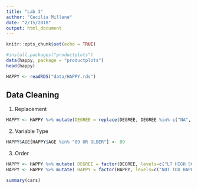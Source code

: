 ```yaml
---
title: "Lab 3"
author: "Cecilia Millane"
date: "2/15/2018"
output: html_document
---
```


```r
knitr::opts_chunk$set(echo = TRUE)
```

```r
#install.packages("productplots")
data(happy, package = "productplots")
head(happy)
```

```r
HAPPY <- readRDS("data/HAPPY.rds")
```

## Data Cleaning 

1. Replacement 

```R
HAPPY <- HAPPY %>% mutate(DEGREE = replace(DEGREE, DEGREE %in% c("NA", "DK", "IAP"), NA))
```

2. Variable Type

```R
HAPPY$AGE[HAPPY$AGE %in% "89 OR OLDER"] <- 89
```

3. Order
```R
HAPPY <- HAPPY %>% mutate( DEGREE = factor(DEGREE, levels=c("LT HIGH SCHOOL", "HIGH SCHOOL", "JUNIOR COLLEGE", "BACHELOR", "GRADUATE")))
HAPPY <- HAPPY %>% mutate( HAPPY = factor(HAPPY, levels=c("NOT TOO HAPPY", "PRETTY HAPPY", "VERY HAPPY")))
```


```r
summary(cars)
```
